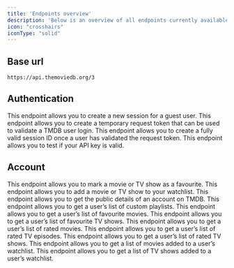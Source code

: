 ```yaml
---
title: 'Endpoints overview'
description: 'Below is an overview of all endpoints currently available on TMDB'
icon: "crosshairs"
iconType: "solid"
---
```


## Base url
```
https://api.themoviedb.org/3
```

## Authentication

<CardGroup cols={1}>
  <Card
    title="/authentication/guest_session/new"
    icon="square-1"
    href="https://devliz.mintlify.app/api-reference/endpoint/authentication/create-guest-session"
  >
    This endpoint allows you to create a new session for a guest user.
  </Card>
  <Card
    title="/authentication/token/new"
    icon="square-2"
    href="https://devliz.mintlify.app/api-reference/endpoint/authentication/create-request-token"
  >
   This endpoint allows you to create a temporary request token that can be used to validate 
   a TMDB user login.
  </Card>
  <Card
    title="/authentication/session/new"
    icon="square-3"
    href="https://devliz.mintlify.app/api-reference/endpoint/authentication/create-session-id"
  >
   This endpoint allows you to create a fully valid session ID once a user has validated the 
   request token.
  </Card>
  <Card
    title="/authentication"
    icon="square-4"
    href="https://devliz.mintlify.app/api-reference/endpoint/authentication/validate-api-key"
  >
   This endpoint allows you to test if your API key is valid.
  </Card>
</CardGroup>

## Account

<CardGroup cols={1}>
  <Card
    title="/account/{{account_id}}/favorite"
    icon="square-1"
    href="https://devliz.mintlify.app/api-reference/endpoint/account/add-favourite"
  >
    This endpoint allows you to mark a movie or TV show as a favourite.
  </Card>
  <Card
    title="/account/{{account_id}}/watchlist"
    icon="square-2"
    href="https://devliz.mintlify.app/api-reference/endpoint/account/add-to-watchlist"
  >
   This endpoint allows you to add a movie or TV show to your watchlist.
  </Card>
  <Card
    title="/account/{{account_id}}"
    icon="square-3"
    href="https://devliz.mintlify.app/api-reference/endpoint/account/fetch-account-details"
  >
  This endpoint allows you to get the public details of an account on TMDB.
  </Card>
  <Card
    title="/account/{{account_id}}/lists"
    icon="square-4"
    href="https://devliz.mintlify.app/api-reference/endpoint/account/list-custom-playlist"
  >
   This endpoint allows you to get a user’s list of custom playlists.
  </Card>
  <Card
    title="/account/{{account_id}}/favorite/movies"
    icon="square-5"
    href="https://devliz.mintlify.app/api-reference/endpoint/account/list-favourite-movies"
  >
   This endpoint allows you to get a user’s list of favourite movies.
  </Card>
  <Card
    title="/account/{{account_id}}/favorite/tv"
    icon="square-6"
    href="https://devliz.mintlify.app/api-reference/endpoint/account/list-favourite-tv-shows"
  >
   This endpoint allows you to get a user’s list of favourite TV shows.
  </Card>
  <Card
    title="/account/{{account_id}}/rated/movies"
    icon="square-7"
    href="https://devliz.mintlify.app/api-reference/endpoint/account/list-rated-movies"
  >
   This endpoint allows you to get a user’s list of rated movies.
  </Card>
  <Card
    title="/account/{{account_id}}/rated/tv/episodes"
    icon="square-8"
    href="https://devliz.mintlify.app/api-reference/endpoint/account/list-rated-tv-episodes"
  >
   This endpoint allows you to get a user’s list of rated TV episodes.
  </Card>
  <Card
    title="/account/{{account_id}}/rated/tv"
    icon="square-9"
    href="https://devliz.mintlify.app/api-reference/endpoint/account/list-rated-tv-shows"
  >
   This endpoint allows you to get a user’s list of rated TV shows.
  </Card>
  <Card
    title="/account/{{account_id}}/watchlist/movies"
    icon="square-1-1"
    href="https://devliz.mintlify.app/api-reference/endpoint/account/list-watchlisted-movies"
  >
   This endpoint allows you to get a list of movies added to a user’s watchlist.
  </Card>
  <Card
    title="/account/{{account_id}}/watchlist/tv"
    icon="square-1-0"
    href="https://devliz.mintlify.app/api-reference/endpoint/account/list-watchlisted-tv-shows"
  >
  This endpoint allows you to get a list of TV shows added to a user’s watchlist.
  </Card>
</CardGroup>
